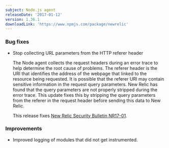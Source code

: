 ```yaml
---
subject: Node.js agent
releaseDate: '2017-01-12'
version: 1.36.1
downloadLink: 'https://www.npmjs.com/package/newrelic'
---
```


### Bug fixes

* Stop collecting URL parameters from the HTTP referer header

  The Node agent collects the request headers during an error trace to help determine the root cause of problems. The referer header is the URI that identifies the address of the webpage that linked to the resource being requested. It is possible that the referer URI may contain sensitive information in the request query parameters. New Relic has found that the query parameters are not properly stripped during the error trace. This update fixes this by stripping the query parameters from the referer in the request header before sending this data to New Relic.

  This release fixes [New Relic Security Bulletin NR17-01](https://docs.newrelic.com/docs/accounts-partnerships/accounts/security-bulletins/security-bulletin-nr17-01).

### Improvements

* Improved logging of modules that did not get instrumented.
